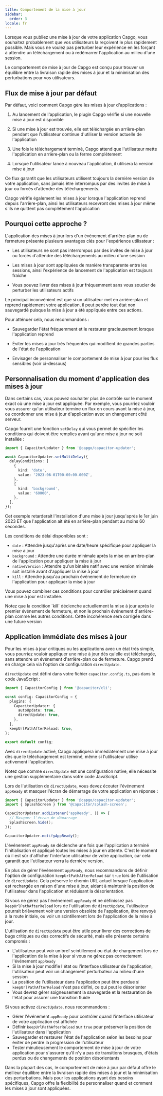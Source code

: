 ```yaml
---
title: Comportement de la mise à jour
sidebar:
  order: 3
locale: fr
---
```



Lorsque vous publiez une mise à jour de votre application Capgo, vous souhaitez probablement que vos utilisateurs la reçoivent le plus rapidement possible. Mais vous ne voulez pas perturber leur expérience en les forçant à attendre un téléchargement ou à redémarrer l'application au milieu d'une session.

Le comportement de mise à jour de Capgo est conçu pour trouver un équilibre entre la livraison rapide des mises à jour et la minimisation des perturbations pour vos utilisateurs.

## Flux de mise à jour par défaut

Par défaut, voici comment Capgo gère les mises à jour d'applications :

<Steps>

1. Au lancement de l'application, le plugin Capgo vérifie si une nouvelle mise à jour est disponible

2. Si une mise à jour est trouvée, elle est téléchargée en arrière-plan pendant que l'utilisateur continue d'utiliser la version actuelle de l'application

3. Une fois le téléchargement terminé, Capgo attend que l'utilisateur mette l'application en arrière-plan ou la ferme complètement

4. Lorsque l'utilisateur lance à nouveau l'application, il utilisera la version mise à jour

</Steps>

Ce flux garantit que les utilisateurs utilisent toujours la dernière version de votre application, sans jamais être interrompus par des invites de mise à jour ou forcés d'attendre des téléchargements.

<Aside type="tip">
Capgo vérifie également les mises à jour lorsque l'application reprend depuis l'arrière-plan, ainsi les utilisateurs recevront des mises à jour même s'ils ne quittent pas complètement l'application
</Aside>

## Pourquoi cette approche ?

L'application des mises à jour lors d'un événement d'arrière-plan ou de fermeture présente plusieurs avantages clés pour l'expérience utilisateur :

- Les utilisateurs ne sont pas interrompus par des invites de mise à jour ou forcés d'attendre des téléchargements au milieu d'une session

- Les mises à jour sont appliquées de manière transparente entre les sessions, ainsi l'expérience de lancement de l'application est toujours fraîche

- Vous pouvez livrer des mises à jour fréquemment sans vous soucier de perturber les utilisateurs actifs

Le principal inconvénient est que si un utilisateur met en arrière-plan et reprend rapidement votre application, il peut perdre tout état non sauvegardé puisque la mise à jour a été appliquée entre ces actions.

Pour atténuer cela, nous recommandons :

- Sauvegarder l'état fréquemment et le restaurer gracieusement lorsque l'application reprend

- Éviter les mises à jour très fréquentes qui modifient de grandes parties de l'état de l'application

- Envisager de personnaliser le comportement de mise à jour pour les flux sensibles (voir ci-dessous)

## Personnalisation du moment d'application des mises à jour

Dans certains cas, vous pouvez souhaiter plus de contrôle sur le moment exact où une mise à jour est appliquée. Par exemple, vous pourriez vouloir vous assurer qu'un utilisateur termine un flux en cours avant la mise à jour, ou coordonner une mise à jour d'application avec un changement côté serveur.

Capgo fournit une fonction `setDelay` qui vous permet de spécifier les conditions qui doivent être remplies avant qu'une mise à jour ne soit installée :

```typescript
import { CapacitorUpdater } from '@capgo/capacitor-updater';

await CapacitorUpdater.setMultiDelay({
  delayConditions: [
    {
      kind: 'date',
      value: '2023-06-01T00:00:00.000Z',
    },
    {
      kind: 'background',
      value: '60000',
    },
  ],
});
```

Cet exemple retarderait l'installation d'une mise à jour jusqu'après le 1er juin 2023 ET que l'application ait été en arrière-plan pendant au moins 60 secondes.

Les conditions de délai disponibles sont :

- `date` : Attendre jusqu'après une date/heure spécifique pour appliquer la mise à jour
- `background` : Attendre une durée minimale après la mise en arrière-plan de l'application pour appliquer la mise à jour
- `nativeVersion` : Attendre qu'un binaire natif avec une version minimale soit installé avant d'appliquer la mise à jour
- `kill` : Attendre jusqu'au prochain événement de fermeture de l'application pour appliquer la mise à jour

Vous pouvez combiner ces conditions pour contrôler précisément quand une mise à jour est installée.

<Aside type="danger">
Notez que la condition `kill` déclenche actuellement la mise à jour après le premier événement de fermeture, et non le prochain événement d'arrière-plan comme les autres conditions. Cette incohérence sera corrigée dans une future version
</Aside>

## Application immédiate des mises à jour

Pour les mises à jour critiques ou les applications avec un état très simple, vous pourriez vouloir appliquer une mise à jour dès qu'elle est téléchargée, sans attendre un événement d'arrière-plan ou de fermeture. Capgo prend en charge cela via l'option de configuration `directUpdate`.

`directUpdate` est défini dans votre fichier `capacitor.config.ts`, pas dans le code JavaScript :

```typescript
import { CapacitorConfig } from '@capacitor/cli';

const config: CapacitorConfig = {
  plugins: {
    CapacitorUpdater: {
      autoUpdate: true,
      directUpdate: true,
    },
  },
  keepUrlPathAfterReload: true,
};

export default config;
```

Avec `directUpdate` activé, Capgo appliquera immédiatement une mise à jour dès que le téléchargement est terminé, même si l'utilisateur utilise activement l'application.

Notez que comme `directUpdate` est une configuration native, elle nécessite une gestion supplémentaire dans votre code JavaScript.

Lors de l'utilisation de `directUpdate`, vous devez écouter l'événement `appReady` et masquer l'écran de démarrage de votre application en réponse :

```js
import { CapacitorUpdater } from '@capgo/capacitor-updater';
import { SplashScreen } from '@capacitor/splash-screen';

CapacitorUpdater.addListener('appReady', () => {
  // Masquer l'écran de démarrage
  SplashScreen.hide();
});

CapacitorUpdater.notifyAppReady();
```

L'événement `appReady` se déclenche une fois que l'application a terminé l'initialisation et appliqué toutes les mises à jour en attente. C'est le moment où il est sûr d'afficher l'interface utilisateur de votre application, car cela garantit que l'utilisateur verra la dernière version.

En plus de gérer l'événement `appReady`, nous recommandons de définir l'option de configuration `keepUrlPathAfterReload` sur `true` lors de l'utilisation de `directUpdate`. Cela préserve le chemin URL actuel lorsque l'application est rechargée en raison d'une mise à jour, aidant à maintenir la position de l'utilisateur dans l'application et réduisant la désorientation.

Si vous ne gérez pas l'événement `appReady` et ne définissez pas `keepUrlPathAfterReload` lors de l'utilisation de `directUpdate`, l'utilisateur pourrait brièvement voir une version obsolète de l'application, être renvoyé à la route initiale, ou voir un scintillement lors de l'application de la mise à jour.

L'utilisation de `directUpdate` peut être utile pour livrer des corrections de bugs critiques ou des correctifs de sécurité, mais elle présente certains compromis :

- L'utilisateur peut voir un bref scintillement ou état de chargement lors de l'application de la mise à jour si vous ne gérez pas correctement l'événement `appReady`
- Si la mise à jour modifie l'état ou l'interface utilisateur de l'application, l'utilisateur peut voir un changement perturbateur au milieu d'une session
- La position de l'utilisateur dans l'application peut être perdue si `keepUrlPathAfterReload` n'est pas défini, ce qui peut le désorienter
- Vous devrez gérer soigneusement la sauvegarde et la restauration de l'état pour assurer une transition fluide

Si vous activez `directUpdate`, nous recommandons :

- Gérer l'événement `appReady` pour contrôler quand l'interface utilisateur de votre application est affichée
- Définir `keepUrlPathAfterReload` sur `true` pour préserver la position de l'utilisateur dans l'application
- Sauvegarder et restaurer l'état de l'application selon les besoins pour éviter de perdre la progression de l'utilisateur
- Tester minutieusement le comportement de mise à jour de votre application pour s'assurer qu'il n'y a pas de transitions brusques, d'états perdus ou de changements de position désorientants

Dans la plupart des cas, le comportement de mise à jour par défaut offre le meilleur équilibre entre la livraison rapide des mises à jour et la minimisation des perturbations. Mais pour les applications ayant des besoins spécifiques, Capgo offre la flexibilité de personnaliser quand et comment les mises à jour sont appliquées.